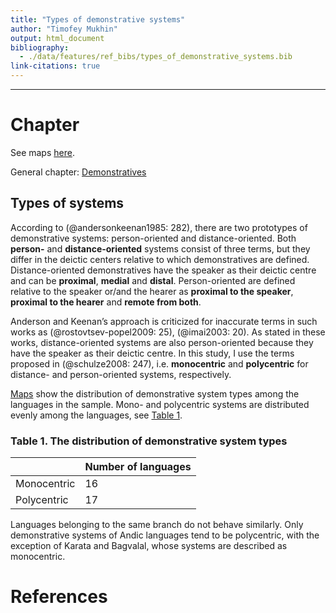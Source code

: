 ```yaml
---
title: "Types of demonstrative systems"
author: "Timofey Mukhin"
output: html_document
bibliography: 
  - ./data/features/ref_bibs/types_of_demonstrative_systems.bib
link-citations: true
---
```


---------------------------------------

# Chapter

See maps [here](types_of_demonstrative_systems_map.html).

General chapter: [Demonstratives](demonstratives.html)

## Types of systems

According to (@andersonkeenan1985: 282),  there are two prototypes of demonstrative systems: person-oriented and distance-oriented. Both **person-** and **distance-oriented** systems consist of three terms, but they differ in the deictic centers relative to which demonstratives are defined. Distance-oriented demonstratives have the speaker as their deictic centre and can be **proximal**, **medial** and **distal**. Person-oriented are defined relative to the speaker or/and the hearer as **proximal to the speaker**, **proximal to the hearer** and **remote from both**.

Anderson and Keenan’s approach is criticized for inaccurate terms in such works as (@rostovtsev-popel2009: 25), (@imai2003: 20). As stated in these works, distance-oriented systems are also person-oriented because they have the speaker as their deictic centre. In this study, I use the terms proposed in (@schulze2008: 247), i.e. **monocentric** and **polycentric** for distance- and person-oriented systems, respectively.

[Maps](types_of_demonstrative_systems_map.html) show the distribution of demonstrative system types among the languages in the sample. Mono- and polycentric systems are distributed evenly among the languages, see [Table 1](#m1).

### Table 1. The distribution of demonstrative system types {#m1}

|     |Number of languages|
|-----|-----|
|Monocentric|16|
|Polycentric|17|

Languages belonging to the same branch do not behave similarly. Only demonstrative systems of Andic languages tend to be polycentric, with the exception of Karata and Bagvalal, whose systems are described as monocentric.

# References